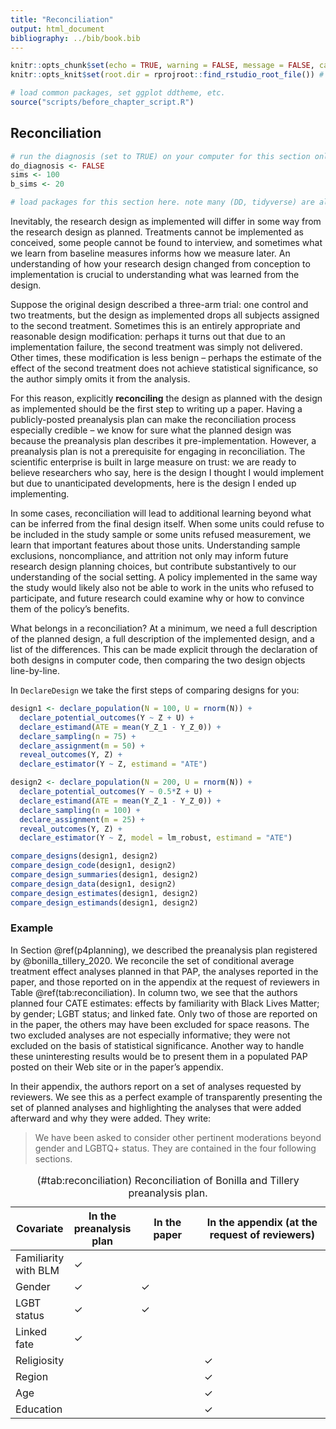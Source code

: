 ```yaml
---
title: "Reconciliation"
output: html_document
bibliography: ../bib/book.bib 
---
```


<!-- note do_bookdown is set in index.rmd, so we know if you're running just this .Rmd or compiling the book-->
```r
knitr::opts_chunk$set(echo = TRUE, warning = FALSE, message = FALSE, cache = FALSE)
knitr::opts_knit$set(root.dir = rprojroot::find_rstudio_root_file()) # files are all relative to RStudio project home
```

```r
# load common packages, set ggplot ddtheme, etc.
source("scripts/before_chapter_script.R")
```

<!-- start post here, do not edit above -->

## Reconciliation {#p4reconciliation}

<!-- make sure to rename the section title below -->

```r
# run the diagnosis (set to TRUE) on your computer for this section only before pushing to Github. no diagnosis will ever take place on github.
do_diagnosis <- FALSE
sims <- 100
b_sims <- 20
```

```r
# load packages for this section here. note many (DD, tidyverse) are already available, see scripts/package-list.R
```

Inevitably, the research design as implemented will differ in some way from the research design as planned. Treatments cannot be implemented as conceived, some people cannot be found to interview, and sometimes what we learn from baseline measures informs how we measure later. An understanding of how your research design changed from conception to implementation is crucial to understanding what was learned from the design. 

Suppose the original design described a three-arm trial: one control and two treatments, but the design as implemented drops all subjects assigned to the second treatment. Sometimes this is an entirely appropriate and reasonable design modification: perhaps it turns out that due to an implementation failure, the second treatment was simply not delivered. Other times, these modification is less benign -- perhaps the estimate of the effect of the second treatment does not achieve statistical significance, so the author simply omits it from the analysis. 

For this reason, explicitly **reconciling** the design as planned with the design as implemented should be the first step to writing up a paper. Having a publicly-posted preanalysis plan can make the reconciliation process especially credible -- we know for sure what the planned design was because the preanalysis plan describes it pre-implementation. However, a preanalysis plan is not a prerequisite for engaging in reconciliation. The scientific enterprise is built in large measure on trust: we are ready to believe researchers who say, here is the design I thought I would implement but due to unanticipated developments, here is the design I ended up implementing. 

In some cases, reconciliation will lead to additional learning beyond what can be inferred from the final design itself. When some units could refuse to be included in the study sample or some units refused measurement, we learn that important features about those units. Understanding sample exclusions, noncompliance, and attrition not only may inform future research design planning choices, but contribute substantively to our understanding of the social setting. A policy implemented in the same way the study would likely also not be able to work in the units who refused to participate, and future research could examine why or how to convince them of the policy's benefits.

What belongs in a reconciliation? At a minimum, we need a full description of the planned design, a full description of the implemented design, and a list of the differences. This can be made explicit through the declaration of both designs in computer code, then comparing the two design objects line-by-line.

In `DeclareDesign` we take the first steps of comparing designs for you:

```r
design1 <- declare_population(N = 100, U = rnorm(N)) +
  declare_potential_outcomes(Y ~ Z + U) +
  declare_estimand(ATE = mean(Y_Z_1 - Y_Z_0)) +
  declare_sampling(n = 75) +
  declare_assignment(m = 50) +
  reveal_outcomes(Y, Z) +
  declare_estimator(Y ~ Z, estimand = "ATE")

design2 <- declare_population(N = 200, U = rnorm(N)) +
  declare_potential_outcomes(Y ~ 0.5*Z + U) +
  declare_estimand(ATE = mean(Y_Z_1 - Y_Z_0)) +
  declare_sampling(n = 100) +
  declare_assignment(m = 25) +
  reveal_outcomes(Y, Z) +
  declare_estimator(Y ~ Z, model = lm_robust, estimand = "ATE")

compare_designs(design1, design2)
compare_design_code(design1, design2)
compare_design_summaries(design1, design2)
compare_design_data(design1, design2)
compare_design_estimates(design1, design2)
compare_design_estimands(design1, design2)
```


### Example

In Section \@ref(p4planning), we described the preanalysis plan registered by @bonilla_tillery_2020. We reconcile the set of conditional average treatment effect analyses planned in that PAP, the analyses reported in the paper, and those reported on in the appendix at the request of reviewers in Table \@ref(tab:reconciliation). In column two, we see that the authors planned four CATE estimates: effects by familiarity with Black Lives Matter; by gender; LGBT status; and linked fate. Only two of those are reported on in the paper, the others may have been excluded for space reasons. The two excluded analyses are not especially informative; they were not excluded on the basis of statistical significance. Another way to handle these uninteresting results would be to present them in a populated PAP posted on their Web site or in the paper's appendix.

In their appendix, the authors report on a set of analyses requested by reviewers. We see this as a perfect example of transparently presenting the set of planned analyses and highlighting the analyses that were added afterward and why they were added. They write:

> We have been asked to consider other pertinent moderations beyond gender and LGBTQ+ status. They are contained in the four following sections.


| Covariate            | In the preanalysis plan | In the paper            | In the appendix (at the request of reviewers) |
| -------------------- | ----------------------- | ----------------------- | --------------------------------------------- |
| Familiarity with BLM | $\checkmark$            |                         |                                               |
| Gender               | $\checkmark$            | $\checkmark$            |                                               |
| LGBT status          | $\checkmark$            | $\checkmark$            |                                               |
| Linked fate          | $\checkmark$            |                         |                                               |
| Religiosity          |                         |                         | $\checkmark$                                  |
| Region               |                         |                         | $\checkmark$                                  |
| Age                  |                         |                         | $\checkmark$                                  |
| Education            |                         |                         | $\checkmark$                                  |

Table: (\#tab:reconciliation) Reconciliation of Bonilla and Tillery preanalysis plan.


<!-- ### Scattered thoughts -->

<!-- - @ofosu2019pre -->



